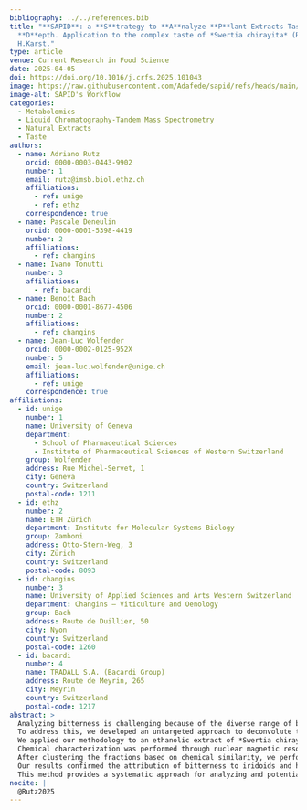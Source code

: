 ```yaml
---
bibliography: ../../references.bib
title: "**SAPID**: a **S**trategy to **A**nalyze **P**lant Extracts Taste **I**n
  **D**epth. Application to the complex taste of *Swertia chirayita* (Roxb.)
  H.Karst."
type: article
venue: Current Research in Food Science
date: 2025-04-05
doi: https://doi.org/10.1016/j.crfs.2025.101043
image: https://raw.githubusercontent.com/Adafede/sapid/refs/heads/main/man/figures/sapid-workflow.svg
image-alt: SAPID's Workflow
categories:
  - Metabolomics
  - Liquid Chromatography-Tandem Mass Spectrometry
  - Natural Extracts
  - Taste
authors:
  - name: Adriano Rutz
    orcid: 0000-0003-0443-9902
    number: 1
    email: rutz@imsb.biol.ethz.ch
    affiliations:
      - ref: unige
      - ref: ethz
    correspondence: true
  - name: Pascale Deneulin
    orcid: 0000-0001-5398-4419
    number: 2
    affiliations:
      - ref: changins
  - name: Ivano Tonutti
    number: 3
    affiliations:
      - ref: bacardi
  - name: Benoît Bach
    orcid: 0000-0001-8677-4506
    number: 2
    affiliations:
      - ref: changins
  - name: Jean-Luc Wolfender
    orcid: 0000-0002-0125-952X
    number: 5
    email: jean-luc.wolfender@unige.ch
    affiliations:
      - ref: unige
    correspondence: true
affiliations:
  - id: unige
    number: 1
    name: University of Geneva
    department:
      - School of Pharmaceutical Sciences
      - Institute of Pharmaceutical Sciences of Western Switzerland
    group: Wolfender
    address: Rue Michel-Servet, 1
    city: Geneva
    country: Switzerland
    postal-code: 1211
  - id: ethz
    number: 2
    name: ETH Zürich
    department: Institute for Molecular Systems Biology
    group: Zamboni
    address: Otto-Stern-Weg, 3
    city: Zürich
    country: Switzerland
    postal-code: 8093
  - id: changins
    number: 3
    name: University of Applied Sciences and Arts Western Switzerland
    department: Changins – Viticulture and Oenology
    group: Bach
    address: Route de Duillier, 50
    city: Nyon
    country: Switzerland
    postal-code: 1260
  - id: bacardi
    number: 4
    name: TRADALL S.A. (Bacardi Group)
    address: Route de Meyrin, 265
    city: Meyrin
    country: Switzerland
    postal-code: 1217
abstract: >
  Analyzing bitterness is challenging because of the diverse range of bitter compounds, the variability in sensory perception, and its complex interaction with other tastes.
  To address this, we developed an untargeted approach to deconvolute the taste and molecular composition of complex plant extracts.
  We applied our methodology to an ethanolic extract of *Swertia chirayita* (Roxb.) H.Karst., a plant recognized for its distinctive bitterness.
  Chemical characterization was performed through nuclear magnetic resonance spectroscopy experiments together with untargeted liquid chromatography-high resolution tandem mass spectrometry analysis coupled to a charged aerosol detector.
  After clustering the fractions based on chemical similarity, we performed free sensory analysis and classical descriptive analysis on each cluster.
  Our results confirmed the attribution of bitterness to iridoids and highlighted the role of other important compounds in the overall taste.
  This method provides a systematic approach for analyzing and potentially enhancing the taste profiles of plant-based beverages. 
nocite: |
  @Rutz2025
---
```

